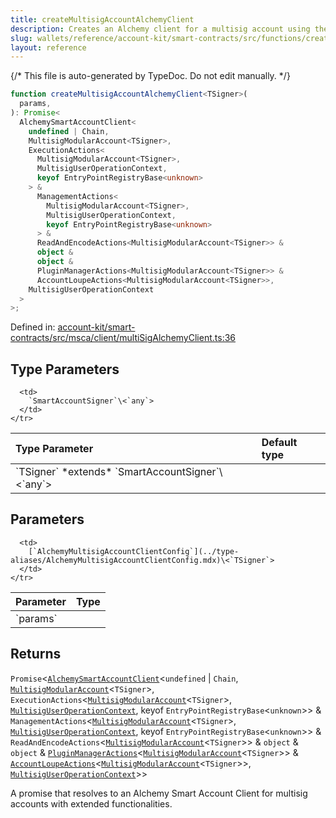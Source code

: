 ```yaml
---
title: createMultisigAccountAlchemyClient
description: Creates an Alchemy client for a multisig account using the provided configuration.
slug: wallets/reference/account-kit/smart-contracts/src/functions/createMultisigAccountAlchemyClient
layout: reference
---
```


{/* This file is auto-generated by TypeDoc. Do not edit manually. */}

```ts
function createMultisigAccountAlchemyClient<TSigner>(
  params,
): Promise<
  AlchemySmartAccountClient<
    undefined | Chain,
    MultisigModularAccount<TSigner>,
    ExecutionActions<
      MultisigModularAccount<TSigner>,
      MultisigUserOperationContext,
      keyof EntryPointRegistryBase<unknown>
    > &
      ManagementActions<
        MultisigModularAccount<TSigner>,
        MultisigUserOperationContext,
        keyof EntryPointRegistryBase<unknown>
      > &
      ReadAndEncodeActions<MultisigModularAccount<TSigner>> &
      object &
      object &
      PluginManagerActions<MultisigModularAccount<TSigner>> &
      AccountLoupeActions<MultisigModularAccount<TSigner>>,
    MultisigUserOperationContext
  >
>;
```

Defined in: [account-kit/smart-contracts/src/msca/client/multiSigAlchemyClient.ts:36](https://github.com/alchemyplatform/aa-sdk/blob/08ef11b1fc98663df6a97fa93722c7f14b33f1cc/account-kit/smart-contracts/src/msca/client/multiSigAlchemyClient.ts#L36)

## Type Parameters

<table>
  <thead>
    <tr>
      <th align="left">Type Parameter</th>
      <th align="left">Default type</th>
    </tr>
  </thead>

  <tbody>
    <tr>
      <td>
        `TSigner` *extends* `SmartAccountSigner`\<`any`>
      </td>

      <td>
        `SmartAccountSigner`\<`any`>
      </td>
    </tr>

  </tbody>
</table>

## Parameters

<table>
  <thead>
    <tr>
      <th align="left">Parameter</th>
      <th align="left">Type</th>
    </tr>
  </thead>

  <tbody>
    <tr>
      <td>
        `params`
      </td>

      <td>
        [`AlchemyMultisigAccountClientConfig`](../type-aliases/AlchemyMultisigAccountClientConfig.mdx)\<`TSigner`>
      </td>
    </tr>

  </tbody>
</table>

## Returns

`Promise`\<[`AlchemySmartAccountClient`](../../../core/src/type-aliases/AlchemySmartAccountClient.mdx)\<`undefined` | `Chain`, [`MultisigModularAccount`](../../../core/src/type-aliases/MultisigModularAccount.mdx)\<`TSigner`>, `ExecutionActions`\<[`MultisigModularAccount`](../../../core/src/type-aliases/MultisigModularAccount.mdx)\<`TSigner`>, [`MultisigUserOperationContext`](../../../core/src/type-aliases/MultisigUserOperationContext.mdx), keyof `EntryPointRegistryBase`\<`unknown`>> & `ManagementActions`\<[`MultisigModularAccount`](../../../core/src/type-aliases/MultisigModularAccount.mdx)\<`TSigner`>, [`MultisigUserOperationContext`](../../../core/src/type-aliases/MultisigUserOperationContext.mdx), keyof `EntryPointRegistryBase`\<`unknown`>> & `ReadAndEncodeActions`\<[`MultisigModularAccount`](../../../core/src/type-aliases/MultisigModularAccount.mdx)\<`TSigner`>> & `object` & `object` & [`PluginManagerActions`](../../../core/src/type-aliases/PluginManagerActions.mdx)\<[`MultisigModularAccount`](../../../core/src/type-aliases/MultisigModularAccount.mdx)\<`TSigner`>> & [`AccountLoupeActions`](../../../core/src/type-aliases/AccountLoupeActions.mdx)\<[`MultisigModularAccount`](../../../core/src/type-aliases/MultisigModularAccount.mdx)\<`TSigner`>>, [`MultisigUserOperationContext`](../../../core/src/type-aliases/MultisigUserOperationContext.mdx)>>

A promise that resolves to an Alchemy Smart Account Client for multisig accounts with extended functionalities.

